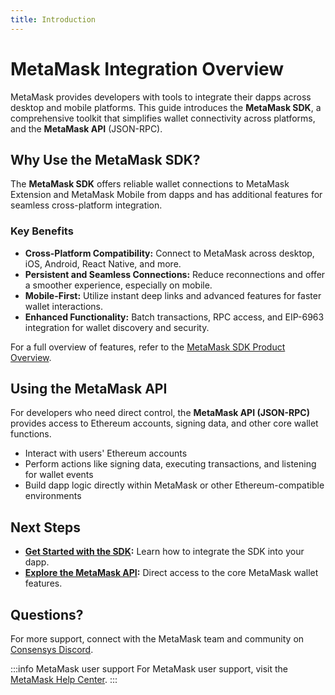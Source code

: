```yaml
---
title: Introduction
---
```


# MetaMask Integration Overview

MetaMask provides developers with tools to integrate their dapps across desktop and mobile platforms. This guide introduces the **MetaMask SDK**, a comprehensive toolkit that simplifies wallet connectivity across platforms, and the **MetaMask API** (JSON-RPC).

## Why Use the MetaMask SDK?

The **MetaMask SDK** offers reliable wallet connections to MetaMask Extension and MetaMask Mobile from dapps and has additional features for seamless cross-platform integration.

### Key Benefits

- **Cross-Platform Compatibility:** Connect to MetaMask across desktop, iOS, Android, React Native, and more.
- **Persistent and Seamless Connections:** Reduce reconnections and offer a smoother experience, especially on mobile.
- **Mobile-First:** Utilize instant deep links and advanced features for faster wallet interactions.
- **Enhanced Functionality:** Batch transactions, RPC access, and EIP-6963 integration for wallet discovery and security.

For a full overview of features, refer to the [MetaMask SDK Product Overview](/connect/metamask-sdk/index.md).

## Using the MetaMask API

For developers who need direct control, the **MetaMask API (JSON-RPC)** provides access to Ethereum accounts, signing data, and other core wallet functions.

- Interact with users' Ethereum accounts
- Perform actions like signing data, executing transactions, and listening for wallet events
- Build dapp logic directly within MetaMask or other Ethereum-compatible environments

## Next Steps

- **[Get Started with the SDK](/connect/metamask-sdk/index.md):** Learn how to integrate the SDK into your dapp.
- **[Explore the MetaMask API](/wallet/reference/json-rpc-api/):** Direct access to the core MetaMask wallet features.

## Questions?

For more support, connect with the MetaMask team and community on [Consensys Discord](https://discord.gg/consensys).

:::info MetaMask user support
For MetaMask user support, visit the [MetaMask Help Center](https://support.metamask.io/).
:::
